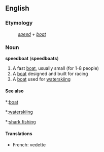 ==English==

===Etymology===
:''[[speed]] + [[boat]]''

===Noun===
'''speedboat''' ('''speedboats''')
#A fast [[boat]], usually small (for 1-8 people)
#A [[boat]] designed and built for racing
#A [[boat]] used for [[waterski]]ing

====See also====
*:[[boat]]
*:[[waterski]]ing
*:[[shark fishing]]

====Translations====
*French: vedette